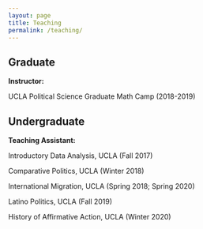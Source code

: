 ```yaml
---
layout: page
title: Teaching
permalink: /teaching/
---
```



## Graduate 

**Instructor:**

UCLA Political Science Graduate Math Camp (2018-2019)

## Undergraduate

**Teaching Assistant:**

Introductory Data Analysis, UCLA (Fall 2017)

Comparative Politics, UCLA (Winter 2018)

International Migration, UCLA (Spring 2018; Spring 2020)

Latino Politics, UCLA (Fall 2019)

History of Affirmative Action, UCLA (Winter 2020)